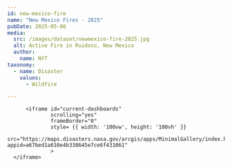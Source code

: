 ```yaml
---
id: new-mexico-fire
name: "New Mexico Fires - 2025"
pubDate: 2025-05-06
media:
  src: /images/dataset/newmexico-fire-2025.jpg
  alt: Active Fire in Ruidoso, New Mexico
  author:
    name: NYT
taxonomy:
  - name: Disaster
    values:
      - Wildfire

---
```


          <iframe id="current-dashboards"
                  scrolling="yes"
                  frameBorder="0"
                  style= {{ width: '100vw', height: '100vh' }}
                  src="https://maps.disasters.nasa.gov/arcgis/apps/MinimalGallery/index.html?appid=a67bed1a610e4b338645e7ce6f431061"
                  >
      </iframe>